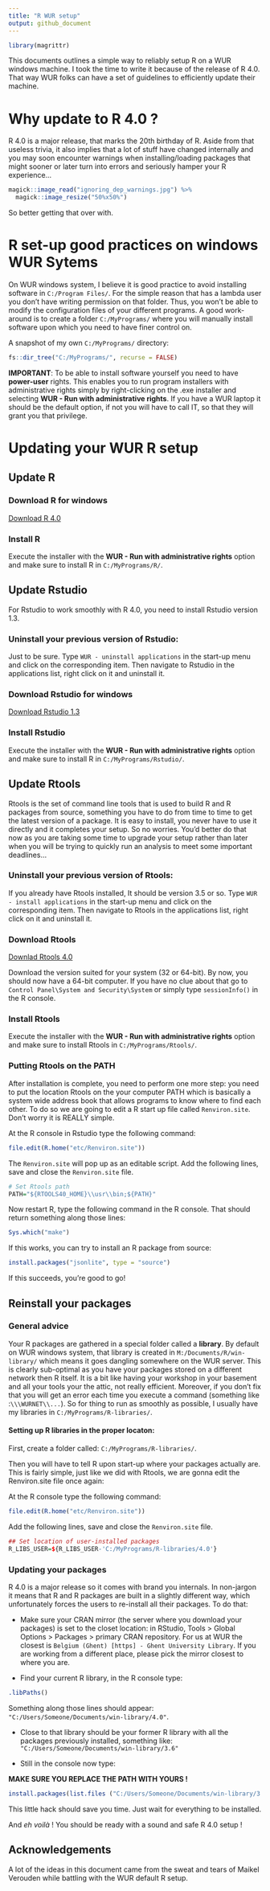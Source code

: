```yaml
---
title: "R WUR setup"
output: github_document
---
```


```r
library(magrittr)
```


This documents outlines a simple way to reliably setup R on a WUR windows machine. I took the time to write it because of the release of R 4.0. That way WUR folks can have a set of guidelines to efficiently update their machine.

# Why update to R 4.0 ?

R 4.0 is a major release, that marks the 20th birthday of R. Aside from that useless trivia, it also implies that a lot of stuff have changed internally and you may soon encounter warnings when installing/loading packages that might sooner or later turn into errors and seriously hamper your R experience... 

```r
magick::image_read("ignoring_dep_warnings.jpg") %>%
  magick::image_resize("50%x50%")
```

So better getting that over with.

# R set-up good practices on windows WUR Sytems

On WUR windows system, I believe it is good practice to avoid installing software in `C:/Program Files/`.
For the simple reason that has a lambda user you don't have writing permission on that folder. Thus, you won't be able to modify the configuration files of your different programs. A good work-around is to create a folder `C:/MyPrograms/` where you will manually install software upon which you need to have finer control on. 

A snapshot of my own `C:/MyPrograms/` directory:

```r
fs::dir_tree("C:/MyPrograms/", recurse = FALSE)
```

__IMPORTANT__: To be able to install software yourself you need to have __power-user__ rights. This enables you to run program installers with administrative rights simply by right-clicking on the .exe installer and selecting __WUR - Run with administrative rights__. If you have a WUR laptop it should be the default option, if not you will have to call IT, so that they will grant you that privilege.

# Updating your WUR R setup

## Update R

### Download R for windows

[Download R 4.0](https://cran.r-project.org/bin/windows/base/)

### Install R

Execute the installer with the __WUR - Run with administrative rights__ option and make sure to install R in `C:/MyPrograms/R/`.



## Update Rstudio

For Rstudio to work smoothly with R 4.0, you need to install Rstudio version 1.3.


### Uninstall your previous version of Rstudio:

Just to be sure. Type `WUR - uninstall applications` in the start-up menu and click on the corresponding item. Then navigate to Rstudio in the applications list, right click on it and uninstall it.

### Download Rstudio for windows

[Download Rstudio 1.3](https://rstudio.com/products/rstudio/download/#download)

### Install Rstudio

Execute the installer with the __WUR - Run with administrative rights__ option and make sure to install R in `C:/MyPrograms/Rstudio/`.



## Update Rtools

Rtools is the set of command line tools that is used to build R and R packages from source, something you have to do from time to time to get the latest version of a package. It is easy to install, you never have to use it directly and it completes your setup. So no worries. You'd better do that now as you are taking some time to upgrade your setup rather than later when you will be trying to quickly run an analysis to meet some important deadlines...

### Uninstall your previous version of Rtools:

If you already have Rtools installed, It should be version 3.5 or so. Type `WUR - install applications` in the start-up menu and click on the corresponding item. Then navigate to Rtools in the applications list, right click on it and uninstall it.


### Download Rtools

[Downlad Rtools 4.0](https://cran.r-project.org/bin/windows/Rtools/)

Download the version suited for your system (32 or 64-bit). By now, you should now have a 64-bit computer.
If you have no clue about that go to `Control Panel\System and Security\System` or simply type `sessionInfo()` in the R console.

### Install Rtools

Execute the installer with the __WUR - Run with administrative rights__ option and make sure to install Rtools in `C:/MyPrograms/Rtools/`.

### Putting Rtools on the PATH

After installation is complete, you need to perform one more step: you need to put the location Rtools on the your computer PATH which is basically a system wide address book that allows programs to know where to find each other.
To do so we are going to edit a R start up file called `Renviron.site`. Don't worry it is REALLY simple.

At the R console in Rstudio type the following command:

```r
file.edit(R.home("etc/Renviron.site"))
```

The `Renviron.site` will pop up as an editable script. Add the following lines, save and close the `Renviron.site` file.

```r
# Set Rtools path
PATH="${RTOOLS40_HOME}\\usr\\bin;${PATH}"
```

Now restart R, type the following command in the R console. That should return something along those lines:

```r
Sys.which("make")
```

If this works, you can try to install an R package from source:

```r
install.packages("jsonlite", type = "source")
```

If this succeeds, you’re good to go!


## Reinstall your packages

### General advice

Your R packages are gathered in a special folder called a __library__. By default on  WUR windows system, that library is created in `M:/Documents/R/win-library/` which means it goes dangling somewhere on the WUR server. This is clearly sub-optimal as you have your packages stored on a different network then R itself. It is a bit like having your workshop in your basement and all your tools your the attic, not really efficient. Moreover, if you don't fix that you will get an error each time you execute a command (something like :`\\\WURNET\\...`).
So for thing to run as smoothly as possible, I usually have my libraries in `C:/MyPrograms/R-libraries/`.

#### Setting up R libraries in the proper locaton:

First, create a folder called: `C:/MyPrograms/R-libraries/`.

Then you will have to tell R upon start-up where your packages actually are. This is fairly simple, just like we did with Rtools, we are gonna edit the Renviron.site file once again:

At the R console type the following command:

```r
file.edit(R.home("etc/Renviron.site"))
```

Add the following lines, save and close the `Renviron.site` file.

```r
## Set location of user-installed packages
R_LIBS_USER=${R_LIBS_USER-'C:/MyPrograms/R-libraries/4.0'}
```


### Updating your packages

R 4.0 is a major release so it comes with brand you internals. In non-jargon it means that R and R packages are built in a slightly different way, which unfortunately forces the users to re-install all their packages. To do that:

*	Make sure your CRAN mirror (the server where you download your packages) is set to the closet location: in RStudio, Tools > Global Options > Packages > primary CRAN repository. For us at WUR the closest is `Belgium (Ghent) [https] - Ghent University Library`. If you are working from a different place, please pick the mirror closest to where you are.

*	Find your current R library, in the R console type:

```r
.libPaths()
```

Something along those lines should appear: `"C:/Users/Someone/Documents/win-library/4.0"`.

*	Close to that library should be your former R library with all the packages previously installed, something like: `"C:/Users/Someone/Documents/win-library/3.6"`

*	Still in the console now type: 

__MAKE SURE YOU REPLACE THE PATH WITH YOURS !__

```r
install.packages(list.files ("C:/Users/Someone/Documents/win-library/3.6")) 
```

This little hack should save you time. Just wait for everything to be installed.


And _eh voilà_ ! You should be ready with a sound and safe R 4.0 setup !

## Acknowledgements

A lot of the ideas in this document came from the sweat and tears of Maikel Verouden while battling with the WUR default R setup.

